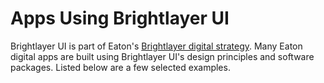 
<!-- KEYWORDS: case study examples projects products -->

# Apps Using Brightlayer UI

Brightlayer UI is part of Eaton's [Brightlayer digital strategy](https://www.eaton.com/us/en-us/digital/brightlayer.html). Many Eaton digital apps are built using Brightlayer UI's design principles and software packages. Listed below are a few selected examples.

<BLUIProjectCatalog />
